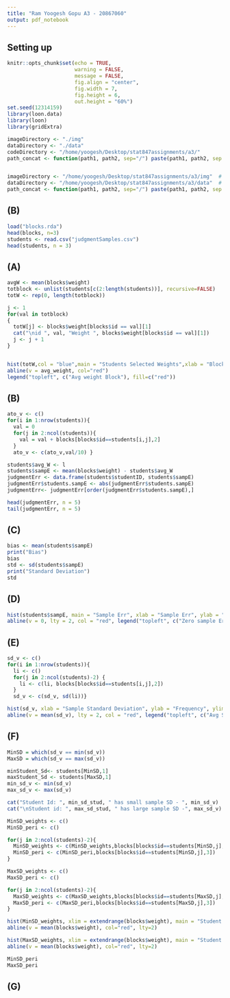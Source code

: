 ```yaml
---
title: "Ram Yoogesh Gopu A3 - 20867060"
output: pdf_notebook
---
```


## Setting up 
```r

knitr::opts_chunk$set(echo = TRUE, 
                      warning = FALSE,
                      message = FALSE,
                      fig.align = "center", 
                      fig.width = 7, 
                      fig.height = 6,
                      out.height = "60%")
set.seed(12314159)
library(loon.data)
library(loon)
library(gridExtra)

imageDirectory <- "./img"
dataDirectory <- "./data"
codeDirectory <- "/home/yoogesh/Desktop/stat847assignments/a3/"
path_concat <- function(path1, path2, sep="/") paste(path1, path2, sep = sep)


imageDirectory <- "/home/yoogesh/Desktop/stat847assignments/a3/img"  # e.g. in current "./img"
dataDirectory <- "/home/yoogesh/Desktop/stat847assignments/a3/data"  # e.g. in current "./data"
path_concat <- function(path1, path2, sep="/") paste(path1, path2, sep = sep)

```


## (B)
```r
load("blocks.rda")
head(blocks, n=3)
students <- read.csv("judgmentSamples.csv")
head(students, n = 3)
```

## (A)
```r
avgW <- mean(blocks$weight)
totblock <- unlist(students[c(2:length(students))], recursive=FALSE)
totW <- rep(0, length(totblock))

j <- 1
for(val in totblock) 
{
  totW[j] <- blocks$weight[blocks$id == val][1]
  cat("\nid ", val, "Weight ", blocks$weight[blocks$id == val][1])
  j <- j + 1
}


hist(totW,col = "blue",main = "Students Selected Weights",xlab = "Block Weights")
abline(v = avg_weight, col="red")
legend("topleft", c("Avg weight Block"), fill=c("red"))

```

## (B)
```r
ato_v <- c()
for(i in 1:nrow(students)){
  val = 0
  for(j in 2:ncol(students)){
    val = val + blocks[blocks$id==students[i,j],2]
  }
  ato_v <- c(ato_v,val/10) }

students$avg_W <- l
students$sampE <- mean(blocks$weight) - students$avg_W
judgmentErr <- data.frame(students$studentID, students$sampE)
judgmentErr$students.sampE <- abs(judgmentErr$students.sampE)
judgmentErr<- judgmentErr[order(judgmentErr$students.sampE),]

head(judgmentErr, n = 5)
tail(judgmentErr, n = 5)
```


## (C)
```r
bias <- mean(students$sampE)
print("Bias")
bias
std <- sd(students$sampE)
print("Standard Deviation")
std
```

## (D)

```r
hist(students$sampE, main = "Sample Err", xlab = "Sample Err", ylab = "Frequency", xlim = c(-15,15), ylim = c(0,14))
abline(v = 0, lty = 2, col = "red", legend("topleft", c("Zero sample Err"), col = "red", lty = 2))

```

## (E)

```r
sd_v <- c()
for(i in 1:nrow(students)){
  li <- c()
  for(j in 2:ncol(students)-2) {
    li <- c(li, blocks[blocks$id==students[i,j],2])
  }
  sd_v <- c(sd_v, sd(li))}

hist(sd_v, xlab = "Sample Standard Deviation", ylab = "Frequency", ylim = c(0, 13), main = "Standard Deviation of Sample Weights")
abline(v = mean(sd_v), lty = 2, col = "red", legend("topleft", c("Avg Standard Deviation"), col = "red", lty = 2))
```

## (F)
```r
MinSD = which(sd_v == min(sd_v))
MaxSD = which(sd_v == max(sd_v))

minStudent_Sd<- students[MinSD,1]
maxStudent_Sd <- students[MaxSD,1]
min_sd_v <- min(sd_v)
max_sd_v <- max(sd_v)

cat("Student Id: ", min_sd_stud, " has small sample SD - ", min_sd_v)
cat("\nStudent id: ", max_sd_stud, " has large sample SD -", max_sd_v)

MinSD_weights <- c()
MinSD_peri <- c()

for(j in 2:ncol(students)-2){
  MinSD_weights <- c(MinSD_weights,blocks[blocks$id==students[MinSD,j],2])
  MinSD_peri <- c(MinSD_peri,blocks[blocks$id==students[MinSD,j],3])
}

MaxSD_weights <- c()
MaxSD_peri <- c()

for(j in 2:ncol(students)-2){
  MaxSD_weights <- c(MaxSD_weights,blocks[blocks$id==students[MaxSD,j],2])
  MaxSD_peri <- c(MaxSD_peri,blocks[blocks$id==students[MaxSD,j],3])
}

hist(MinSD_weights, xlim = extendrange(blocks$weight), main = "Student Min SD - 7656", xlab = "Weight", ylab = "Frequency")
abline(v = mean(blocks$weight), col="red", lty=2)

hist(MaxSD_weights, xlim = extendrange(blocks$weight), main = "Student Max SD - 7582", xlab = "Weight", ylab = "Frequency")
abline(v = mean(blocks$weight), col="red", lty=2)

MinSD_peri
MaxSD_peri
```
## (G)


